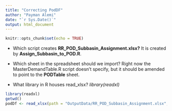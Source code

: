 ```yaml
---
title: "Correcting PodDF"
author: "Payman Alemi"
date: "`r Sys.Date()`"
output: html_document
---
```


```r
knitr::opts_chunk$set(echo = TRUE)
```

-   Which script creates **RR_POD_Subbasin_Assignment.xlsx?** It is created by **Assign_Subbasin_to_POD.R**.

-   Which sheet in the spreadsheet should we import? Right now the MasterDemandTable.R script doesn't specify, but it should be amended to point to the **PODTable** sheet.

-   What library in R houses read_xlsx? *library(readxl)*

```r
library(readxl)
getwd()
podDf <- read_xlsx(path = "OutputData/RR_POD_Subbasin_Assignment.xlsx", sheet = "POD_Table",)
```

